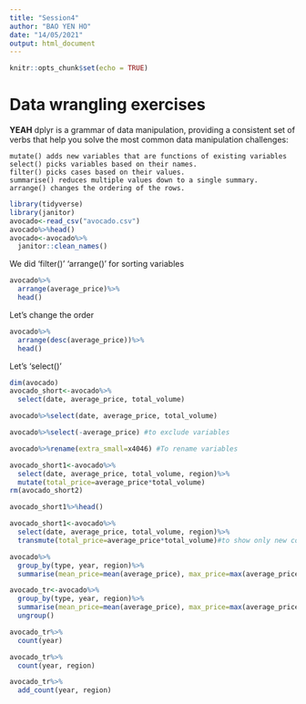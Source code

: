 ```yaml
---
title: "Session4"
author: "BAO YEN HO"
date: "14/05/2021"
output: html_document
---
```


```r
knitr::opts_chunk$set(echo = TRUE)
```

# Data wrangling exercises

**YEAH**
dplyr is a grammar of data manipulation, providing a consistent set of verbs that help you solve the most common data manipulation challenges:

    mutate() adds new variables that are functions of existing variables
    select() picks variables based on their names.
    filter() picks cases based on their values.
    summarise() reduces multiple values down to a single summary.
    arrange() changes the ordering of the rows.


```r
library(tidyverse)
library(janitor)
avocado<-read_csv("avocado.csv")
avocado%>%head()
avocado<-avocado%>%
  janitor::clean_names()

```

We did 'filter()'
'arrange()' for sorting variables

```r
avocado%>%
  arrange(average_price)%>%
  head()
```

Let's change the order
```r
avocado%>%
  arrange(desc(average_price))%>%
  head()
```

Let's 'select()'
```r
dim(avocado)
avocado_short<-avocado%>%
  select(date, average_price, total_volume)
```
```r
avocado%>%select(date, average_price, total_volume)

avocado%>%select(-average_price) #to exclude variables

avocado%>%rename(extra_small=x4046) #To rename variables

avocado_short1<-avocado%>%
  select(date, average_price, total_volume, region)%>%
  mutate(total_price=average_price*total_volume)
rm(avocado_short2)

avocado_short1%>%head()

avocado_short1<-avocado%>%
  select(date, average_price, total_volume, region)%>%
  transmute(total_price=average_price*total_volume)#to show only new column created

avocado%>%
  group_by(type, year, region)%>%
  summarise(mean_price=mean(average_price), max_price=max(average_price))

avocado_tr<-avocado%>%
  group_by(type, year, region)%>%
  summarise(mean_price=mean(average_price), max_price=max(average_price))%>%
  ungroup()

avocado_tr%>%
  count(year)

avocado_tr%>%
  count(year, region)

avocado_tr%>%
  add_count(year, region)
```

